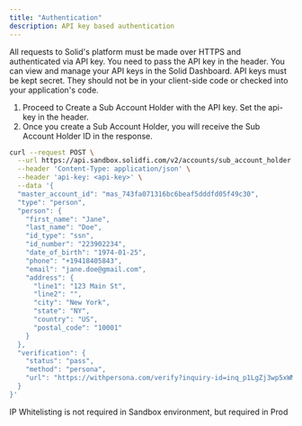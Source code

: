 ```yaml
---
title: "Authentication"
description: API key based authentication
---
```

All requests to Solid's platform must be made over HTTPS and authenticated via API key. You need to pass the API key in the header. You can view and manage your API keys in the Solid Dashboard. API keys must be kept secret. They should not be in your client-side code or checked into your application's code.

1. Proceed to Create a Sub Account Holder with the API key. Set the api-key in the header.
2. Once you create a Sub Account Holder, you will receive the Sub Account Holder ID in the response.


```bash EXAMPLE
curl --request POST \
  --url https://api.sandbox.solidfi.com/v2/accounts/sub_account_holder \
  --header 'Content-Type: application/json' \
  --header 'api-key: <api-key>' \
  --data '{
  "master_account_id": "mas_743fa071316bc6beaf5dddfd05f49c30",
  "type": "person",
  "person": {
    "first_name": "Jane",
    "last_name": "Doe",
    "id_type": "ssn",
    "id_number": "223902234",
    "date_of_birth": "1974-01-25",
    "phone": "+19418405843",
    "email": "jane.doe@gmail.com",
    "address": {
      "line1": "123 Main St",
      "line2": "",
      "city": "New York",
      "state": "NY",
      "country": "US",
      "postal_code": "10001"
    }
  },
  "verification": {
    "status": "pass",
    "method": "persona",
    "url": "https://withpersona.com/verify?inquiry-id=inq_p1LgZj3wp5xWMk5XUhWAMrgV"
  }
}'
```

<Warning>IP Whitelisting is not required in Sandbox environment, but required in Prod</Warning>